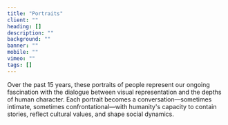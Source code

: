 ```yaml
---
title: "Portraits"
client: ""
heading: []
description: ""
background: ""
banner: ""
mobile: ""
vimeo: ""
tags: []
---
```



Over the past 15 years, these portraits of people represent our ongoing fascination with the dialogue between visual representation and the depths of human character. Each portrait becomes a conversation—sometimes intimate, sometimes confrontational—with humanity's capacity to contain stories, reflect cultural values, and shape social dynamics.
